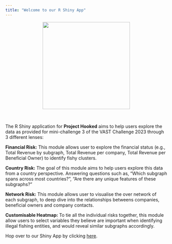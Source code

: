 ```yaml
---
title: "Welcome to our R Shiny App"
---
```


<center>![](image/Shiny-logo.png){width="272"}</center>

</br>

The R Shiny application for **Project Hooked** aims to help users explore the data as provided for mini-challenge 3 of the VAST Challenge 2023 through 3 different lenses:

**Financial Risk:** This module allows user to explore the financial status (e.g., Total Revenue by subgraph, Total Revenue per company, Total Revenue per Beneficial Owner) to identify fishy clusters.

**Country Risk:** The goal of this module aims to help users explore this data from a country perspective. Answering questions such as, "Which subgraph spans across most countries?", "Are there any unique features of these subgraphs?"

**Network Risk:** This module allows user to visualise the over network of each subgraph, to deep dive into the relationships betweens companies, beneficial owners and company contacts.

**Customisable Heatmap:** To tie all the individual risks together, this module allow users to select variables they believe are important when identifying illegal fishing entities, and would reveal similar subgraphs accordingly.

Hop over to our Shiny App by clicking [here](https://neoyx.shinyapps.io/Group4_project/).</br>
